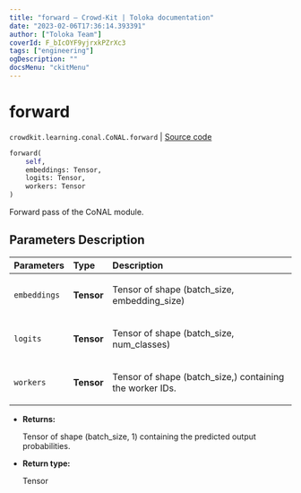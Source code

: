 ```yaml
---
title: "forward — Crowd-Kit | Toloka documentation"
date: "2023-02-06T17:36:14.393391"
author: ["Toloka Team"]
coverId: F_bIcOYF9yjrxkPZrXc3
tags: ["engineering"]
ogDescription: ""
docsMenu: "ckitMenu"
---
```


# forward
`crowdkit.learning.conal.CoNAL.forward` | [Source code](https://github.com/Toloka/crowd-kit/blob/v1.2.0/crowdkit/learning/conal.py#L117)

```python
forward(
    self,
    embeddings: Tensor,
    logits: Tensor,
    workers: Tensor
)
```

Forward pass of the CoNAL module.

## Parameters Description

| Parameters | Type | Description |
| :----------| :----| :-----------|
`embeddings`|**Tensor**|<p>Tensor of shape (batch_size, embedding_size)</p>
`logits`|**Tensor**|<p>Tensor of shape (batch_size, num_classes)</p>
`workers`|**Tensor**|<p>Tensor of shape (batch_size,) containing the worker IDs.</p>

* **Returns:**

  Tensor of shape (batch_size, 1) containing the predicted output probabilities.

* **Return type:**

  Tensor